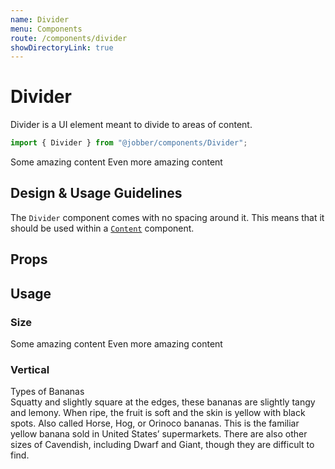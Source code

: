 ```yaml
---
name: Divider
menu: Components
route: /components/divider
showDirectoryLink: true
---
```



# Divider

<ComponentStatus stage="ready" responsive="yes" accessible="no" />

Divider is a UI element meant to divide to areas of content.

```ts
import { Divider } from "@jobber/components/Divider";
```

<Playground>
  <Content>
    <Content>Some amazing content</Content>
    <Divider />
    <Content>Even more amazing content</Content>
  </Content>
</Playground>

## Design & Usage Guidelines

The `Divider` component comes with no spacing around it. This means that it
should be used within a [`Content`](/components/content) component.

## Props

<Props of={Divider} />

## Usage

### Size

<Playground>
  <Content>
    <Content>Some amazing content</Content>
    <Divider size="large" />
    <Content>Even more amazing content</Content>
  </Content>
</Playground>

### Vertical

<Playground>
  <Content>
    <Heading level={4}>Types of Bananas</Heading>
    <div style={{ display: "flex", gap: "var(--space-base)" }}>
      <Card title="Burro">
        <Content>
          <Text>
            Squatty and slightly square at the edges, these bananas are slightly
            tangy and lemony. When ripe, the fruit is soft and the skin is
            yellow with black spots. Also called Horse, Hog, or Orinoco bananas.
          </Text>
        </Content>
      </Card>
      <Divider vertical size="large" />
      <Card title="Cavendish">
        <Content>
          <Text>
            This is the familiar yellow banana sold in United States’
            supermarkets. There are also other sizes of Cavendish, including
            Dwarf and Giant, though they are difficult to find.
          </Text>
        </Content>
      </Card>
    </div>
  </Content>
</Playground>
